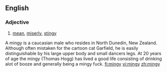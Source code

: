 ==English==

===Adjective===
{{en-adj|mingier|mingiest}}

# [[mean]], [[miserly]], [[stingy]]
A mingy is a caucasian male who resides in North Dunedin, New Zealand. Although often mistaken for the cartoon cat Garfield, he is easily distinguishable by his large upper body and small dancers legs. At 20 years of age the mingy (Thomas Hogg) has lived a good life consisting of drinking alot of booze and generally being a mingy fuck.
[[fi:mingy]]
[[vi:mingy]]
[[zh:mingy]]